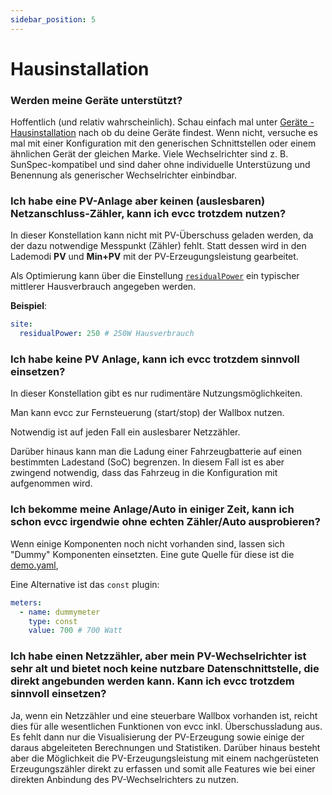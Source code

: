 ```yaml
---
sidebar_position: 5
---
```



# Hausinstallation

### Werden meine Geräte unterstützt?

Hoffentlich (und relativ wahrscheinlich). Schau einfach mal unter [Geräte - Hausinstallation](/docs/devices/meters) nach ob du deine Geräte findest. Wenn nicht, versuche es mal mit einer Konfiguration mit den generischen Schnittstellen oder einem ähnlichen Gerät der gleichen Marke. Viele Wechselrichter sind z. B. SunSpec-kompatibel und sind daher ohne individuelle Unterstüzung und Benennung als generischer Wechselrichter einbindbar.

### Ich habe eine PV-Anlage aber keinen (auslesbaren) Netzanschluss-Zähler, kann ich evcc trotzdem nutzen?

In dieser Konstellation kann nicht mit PV-Überschuss geladen werden, da der dazu notwendige Messpunkt (Zähler) fehlt. Statt dessen wird in den Lademodi **PV** und **Min+PV** mit der PV-Erzeugungsleistung gearbeitet.

Als Optimierung kann über die Einstellung [`residualPower`](/docs/reference/configuration/site#residualpower) ein typischer mittlerer Hausverbrauch angegeben werden.

**Beispiel**:

```yaml
site:
  residualPower: 250 # 250W Hausverbrauch
```

### Ich habe keine PV Anlage, kann ich evcc trotzdem sinnvoll einsetzen?

In dieser Konstellation gibt es nur rudimentäre Nutzungsmöglichkeiten.

Man kann evcc zur Fernsteuerung (start/stop) der Wallbox nutzen.

Notwendig ist auf jeden Fall ein auslesbarer Netzzähler. 

Darüber hinaus kann man die Ladung einer Fahrzeugbatterie auf einen bestimmten Ladestand (SoC) begrenzen. In diesem Fall ist es aber zwingend notwendig, dass das Fahrzeug in die Konfiguration mit aufgenommen wird.

### Ich bekomme meine Anlage/Auto in einiger Zeit, kann ich schon evcc irgendwie ohne echten Zähler/Auto ausprobieren?

Wenn einige Komponenten noch nicht vorhanden sind, lassen sich "Dummy" Komponenten einsetzten. Eine gute Quelle für diese ist die [demo.yaml](https://github.com/evcc-io/evcc/blob/master/cmd/demo.yaml),

Eine Alternative ist das `const` plugin:

```yaml
meters:
  - name: dummymeter
    type: const
    value: 700 # 700 Watt
```

### Ich habe einen Netzzähler, aber mein PV-Wechselrichter ist sehr alt und bietet noch keine nutzbare Datenschnittstelle, die direkt angebunden werden kann. Kann ich evcc trotzdem sinnvoll einsetzen?

Ja, wenn ein Netzzähler und eine steuerbare Wallbox vorhanden ist, reicht dies für alle wesentlichen Funktionen von evcc inkl. Überschussladung aus. Es fehlt dann nur die Visualisierung der PV-Erzeugung sowie einige der daraus abgeleiteten Berechnungen und Statistiken.
Darüber hinaus besteht aber die Möglichkeit die PV-Erzeugungsleistung mit einem nachgerüsteten Erzeugungszähler direkt zu erfassen und somit alle Features wie bei einer direkten Anbindung des PV-Wechselrichters zu nutzen.
